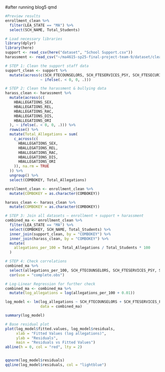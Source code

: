#after running blog5 qmd
```r
#Preview results
enrollment_clean %>%
  filter(LEA_STATE == "MA") %>%
  select(SCH_NAME, Total_Students)
```

```r
# Load necessary libraries
library(dplyr)
library(here)
support <- read_csv(here("dataset", "School Support.csv"))
harassment <- read_csv("~/ma4615-sp25-final-project-team-9/dataset/clean_data file/Harassment_and_Bullying_clean.csv")

# STEP 1: Clean the support staff data
support_clean <- support %>%
  mutate(across(c(SCH_FTECOUNSELORS, SCH_FTESERVICES_PSY, SCH_FTESECURITY_GUA),
                ~ ifelse(. < 0, 0, .)))

# STEP 2: Clean the harassment & bullying data
harass_clean <- harassment %>%
  mutate(across(c(
    HBALLEGATIONS_SEX,
    HBALLEGATIONS_REL,
    HBALLEGATIONS_RAC,
    HBALLEGATIONS_DIS,
    HBALLEGATIONS_ORI
  ), ~ ifelse(. < 0, 0, .))) %>%
  rowwise() %>%
  mutate(Total_Allegations = sum(
    c_across(c(
      HBALLEGATIONS_SEX,
      HBALLEGATIONS_REL,
      HBALLEGATIONS_RAC,
      HBALLEGATIONS_DIS,
      HBALLEGATIONS_ORI
    )), na.rm = TRUE
  )) %>%
  ungroup() %>%
  select(COMBOKEY, Total_Allegations)

enrollment_clean <- enrollment_clean %>%
  mutate(COMBOKEY = as.character(COMBOKEY))

harass_clean <- harass_clean %>%
  mutate(COMBOKEY = as.character(COMBOKEY))

# STEP 3: Join all datasets — enrollment + support + harassment
combined_ma <- enrollment_clean %>%
  filter(LEA_STATE == "MA") %>%
  select(COMBOKEY, SCH_NAME, Total_Students) %>%
  inner_join(support_clean, by = "COMBOKEY") %>%
  inner_join(harass_clean, by = "COMBOKEY") %>%
  mutate(
    allegations_per_100 = Total_Allegations / Total_Students * 100
  )

# STEP 4: Check correlations
combined_ma %>%
  select(allegations_per_100, SCH_FTECOUNSELORS, SCH_FTESERVICES_PSY, SCH_FTESECURITY_GUA) %>%
  cor(use = "complete.obs")
```

```r
# Log-Linear Regression for further check
combined_ma <- combined_ma %>%
  mutate(log_allegations = log(allegations_per_100 + 0.01))

log_model <- lm(log_allegations ~ SCH_FTECOUNSELORS + SCH_FTESERVICES_PSY + SCH_FTESECURITY_GUA,
                data = combined_ma)

summary(log_model)

# Base residual plot
plot(log_model$fitted.values, log_model$residuals,
     xlab = "Fitted Values (log allegations)",
     ylab = "Residuals",
     main = "Residuals vs Fitted Values")
abline(h = 0, col = "red", lty = 2)


qqnorm(log_model$residuals)
qqline(log_model$residuals, col = "lightblue")
```